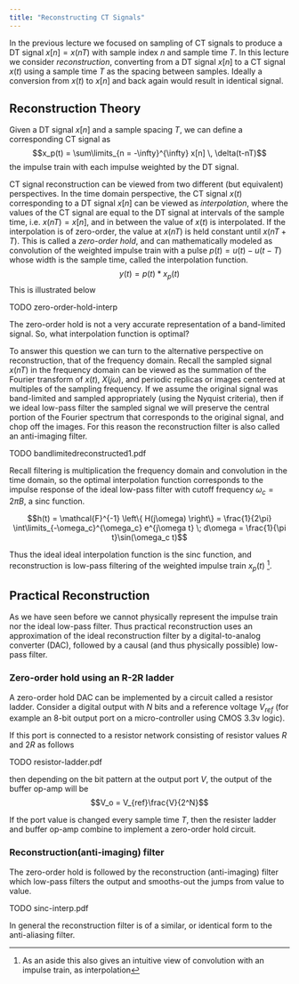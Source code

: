 ```yaml
---
title: "Reconstructing CT Signals"
---
```


In the previous lecture we focused on sampling of CT signals to produce
a DT signal $x[n] = x(nT)$ with sample index $n$ and sample time $T$. In
this lecture we consider *reconstruction*, converting from a DT signal
$x[n]$ to a CT signal $x(t)$ using a sample time $T$ as the spacing
between samples. Ideally a conversion from $x(t)$ to $x[n]$ and back
again would result in identical signal.

## Reconstruction Theory

Given a DT signal $x[n]$ and a sample spacing $T$, we can define a
corresponding CT signal as
$$x_p(t) = \sum\limits_{n = -\infty}^{\infty} x[n] \, \delta(t-nT)$$ the
impulse train with each impulse weighted by the DT signal.

CT signal reconstruction can be viewed from two different (but
equivalent) perspectives. In the time domain perspective, the CT signal
$x(t)$ corresponding to a DT signal $x[n]$ can be viewed as
*interpolation*, where the values of the CT signal are equal to the DT
signal at intervals of the sample time, i.e. $x(nT) = x[n]$, and in
between the value of $x(t)$ is interpolated. If the interpolation is of
zero-order, the value at $x(nT)$ is held constant until $x(nT+T)$. This
is called a *zero-order hold*, and can mathematically modeled as
convolution of the weighted impulse train with a pulse
$p(t) = u(t) - u(t-T)$ whose width is the sample time, called the
interpolation function. $$y(t) = p(t)*x_p(t)$$ This is illustrated below

TODO zero-order-hold-interp

The zero-order hold is not a very accurate representation of a
band-limited signal. So, what interpolation function is optimal?

To answer this question we can turn to the alternative perspective on
reconstruction, that of the frequency domain. Recall the sampled signal
$x(nT)$ in the frequency domain can be viewed as the summation of the
Fourier transform of $x(t)$, $X(j\omega)$, and periodic replicas or
images centered at multiples of the sampling frequency. If we assume the
original signal was band-limited and sampled appropriately (using the
Nyquist criteria), then if we ideal low-pass filter the sampled signal
we will preserve the central portion of the Fourier spectrum that
corresponds to the original signal, and chop off the images. For this
reason the reconstruction filter is also called an anti-imaging filter.

TODO bandlimitedreconstructed1.pdf

Recall filtering is multiplication the frequency domain and convolution
in the time domain, so the optimal interpolation function corresponds to
the impulse response of the ideal low-pass filter with cutoff frequency
$\omega_c = 2\pi B$, a sinc function.

$$h(t) = \mathcal{F}^{-1} \left\{ H(j\omega) \right\} = \frac{1}{2\pi} \int\limits_{-\omega_c}^{\omega_c} e^{j\omega t} \; d\omega = \frac{1}{\pi t}\sin(\omega_c t)$$

Thus the ideal ideal interpolation function is the sinc function, and
reconstruction is low-pass filtering of the weighted impulse train
$x_p(t)$ [^1].

## Practical Reconstruction

As we have seen before we cannot physically represent the impulse train
nor the ideal low-pass filter. Thus practical reconstruction uses an
approximation of the ideal reconstruction filter by a digital-to-analog
converter (DAC), followed by a causal (and thus physically possible)
low-pass filter.

### Zero-order hold using an R-2R ladder

A zero-order hold DAC can be implemented by a circuit called a resistor
ladder. Consider a digital output with $N$ bits and a reference voltage
$V_{ref}$ (for example an 8-bit output port on a micro-controller using
CMOS 3.3v logic).

If this port is connected to a resistor network consisting of resistor
values $R$ and $2R$ as follows

TODO resistor-ladder.pdf

then depending on the bit pattern at the output port $V$, the output of
the buffer op-amp will be $$V_o = V_{ref}\frac{V}{2^N}$$

If the port value is changed every sample time $T$, then the resister
ladder and buffer op-amp combine to implement a zero-order hold circuit.

### Reconstruction(anti-imaging) filter

The zero-order hold is followed by the reconstruction (anti-imaging)
filter which low-pass filters the output and smooths-out the jumps from
value to value.

TODO sinc-interp.pdf

In general the reconstruction filter is of a similar, or identical form
to the anti-aliasing filter.

[^1]: As an aside this also gives an intuitive view of convolution with
    an impulse train, as interpolation
